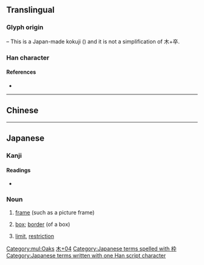 {{character info/new}}
==Translingual==

===Glyph origin===
{{Han etym}}
{{Han compound|木|卆}} – This is a Japan-made kokuji ({{ja-l|国字}}) and it is not a simplification of 木+卒.

===Han character===
{{Han char|rn=75|rad=木|as=04|sn=8|four=|canj=DKNJ|ids=⿰木卆}}

====References====
* {{Han ref|kx=0517.011|dkj=14576|hdz=21173.091|uh=67A0|ud=26528}}

[[Category:mul:Oaks]]

----

==Chinese==
{{zh-see|樺|v}}

----

==Japanese==

===Kanji===
{{ja-kanji|grade=c|rs=木04}}

====Readings====
* {{ja-readings|on=|kun=[[わく]] (waku)}}

===Noun===
{{ja-noun|わく}}

# [[frame]] (such as a picture frame)
#: {{ja-usex|放送'''枠'''|ほうそう'''わく'''|{{t-needed|ja}}}}
# [[box]]; [[border]] (of a box)
#: {{ja-usex|コマ'''枠'''|コマ'''わく'''|'''borders''' of a comic frame}}
# [[limit]], [[restriction]]

[[Category:Japanese-only CJKV Characters|木+04]]

[[Category:Japanese terms spelled with 枠]]
[[Category:Japanese terms written with one Han script character]]